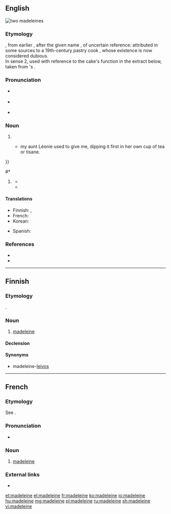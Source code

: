 {{also|Madeleine}}
==English==
{{was wotd|2008|May|6}}
[[Image:Madeleines de Commercy.jpg|thumb|two '''madeleines''']]
{{wikipedia}}

===Etymology===
{{bor|en|fr|madeleine}}, from earlier {{m|fr|gâteau à la Madeleine}}, after the given name {{m|fr|Madeleine||Magdalene}}, of uncertain reference: attributed in some sources to a 19th-century pastry cook {{w|Madeleine Paulmier|lang=fr}}, whose existence is now considered dubious.<br/>In sense 2, used with reference to the cake's function in the extract below, taken from {{w|Marcel Proust}}'s ''{{w|In Search of Lost Time}}''.

===Pronunciation===
* {{a|UK}} {{IPA|/ˈmadəleɪn/|/ˈmad(ə)lɛn/|lang=en}}
* {{a|US}} {{IPA|/ˈmædələn/|/ˌmædəˈleɪn/|lang=en}}
* {{audio|en-us-madeleine.ogg|Audio (US)|lang=en}}

===Noun===
{{en-noun}}

# {{def|A type of small [[gateau]] or [[sponge cake]], often shaped like an elongated [[scallop]] shell.}}
#* {{quote-book
|year=1981
|author2=CK Scott Moncrieff & Terence Kilmartin (translators)
|author=Marcel Proust
|authorlink=Marcel Proust
|title={{w|Swann's Way}}
|publisher=Folio Society
|year_published=2005
|page=44
|passage=And suddenly the memory revealed itself. The taste was that of the little piece of '''madeleine''' which on Sunday mornings at Combray {{...}} my aunt Léonie used to give me, dipping it first in her own cup of tea or tisane.
}}
#* {{quote-book
|year=2003
|author=Emily Luchetti
|authorlink=Emily Luchetti
|title=A Passion for Desserts
|publisher=Chronicle Books
|page=20
|passage='''Madeleine''' batter can be made in advance and refrigerated.
}}
# {{lb|en|figuratively}} {{def|Something which [[bring back|brings back]] a [[memory]]; a source of [[nostalgia]] or [[evocative]] memories.}}
#* {{quote-book
|year=2001
|author=James Carroll
|authorlink=James Carroll (author)
|title={{w|Constantine's Sword}}
|publisher=Houghton-Mifflin
|page=223
|passage=The Robe was thus fixed in my mind as a symbol, and in my memory as a '''madeleine''', of Jewish evil.
}}
#* {{quote-book
|year=2005
|author=Roger Ebert
|authorlink=Roger Ebert
|title=Rogert Ebert's Movie Yearbook
|page=784
|Every five years or so, in the middle of another task, I'll look at them and a particular cover will bring memory flooding back like a '''madeleine'''.
}}

====Translations====
{{trans-top|small gateau in the shape of a scallop shell}}
* Finnish: {{t|fi|madeleine}}, {{t|fi|madeleine-leivos}}
* French: {{t+|fr|madeleine|f}}
* Korean: {{t|ko|마들렌}}
{{trans-mid}}
* Spanish: {{t+|es|magdalena|f}}
{{trans-bottom}}

===References===
* {{R:Oxford Dictionaries Online}}
* {{R:TLFi}}

{{catlangcode|en|Cakes and pastries}}

----

==Finnish==

===Etymology===
{{bor|fi|fr|madeleine}}.

===Noun===
{{fi-noun}}

# [[madeleine#English|madeleine]]

====Declension====
{{fi-decl-nalle|madelein|||a}}

====Synonyms====
* madeleine-[[leivos]]

----

==French==
===Etymology=== 
See {{m|en|Magdalene}}.
===Pronunciation===
* {{IPA|/madlɛn/|lang=fr}}

===Noun===
{{fr-noun|f}}

# {{lb|fr|cooking}} [[#English|madeleine]]

===External links===
* {{R:TLFi}}

[[et:madeleine]]
[[el:madeleine]]
[[fr:madeleine]]
[[ko:madeleine]]
[[io:madeleine]]
[[hu:madeleine]]
[[mg:madeleine]]
[[pl:madeleine]]
[[ru:madeleine]]
[[sh:madeleine]]
[[vi:madeleine]]